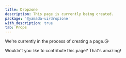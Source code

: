 ```yaml
---
title: Dropzone
description: This page is currently being created.
package: '@yamada-ui/dropzone'
with_description: true
tab: Props
---
```


We're currently in the process of creating a page.😘

Wouldn't you like to contribute this page? That's amazing!
